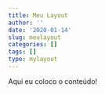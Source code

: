 ```yaml
---
title: Meu Layout
author: ''
date: '2020-01-14'
slug: meulayout
categories: []
tags: []
type: mylayout
---
```



Aqui eu coloco o conteúdo!